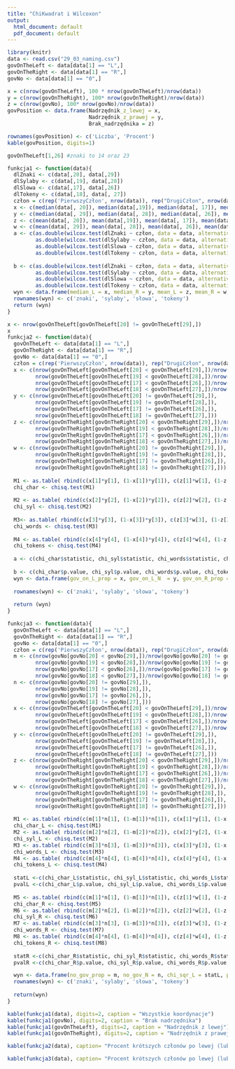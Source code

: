 ```yaml
---
title: "ChiKwadrat i Wilcoxon"
output:
  html_document: default
  pdf_document: default
---
```


```r
library(knitr)
data <- read.csv("29_03_naming.csv")
govOnTheLeft <- data[data[1] == "L",]
govOnTheRight <- data[data[1] == "R",]
govNo <- data[data[1] == "0",]

x = c(nrow(govOnTheLeft), 100 * nrow(govOnTheLeft)/nrow(data))
y = c(nrow(govOnTheRight), 100* nrow(govOnTheRight)/nrow(data))
z = c(nrow(govNo), 100* nrow(govNo)/nrow(data))
govPosition <- data.frame(Nadrzędnik_z_lewej = x, 
                          Nadrzędnik_z_prawej = y,
                          Brak_nadrzędnika = z)

rownames(govPosition) <- c('Liczba', 'Procent')
kable(govPosition, digits=1)

govOnTheLeft[1,26] #znaki to 14 oraz 23

funkcja1 <- function(data){
  dlZnaki <- c(data[,20], data[,29])
  dlSylaby <- c(data[,19], data[,28])
  dlSlowa <- c(data[,17], data[,26])
  dlTokeny <- c(data[,18], data[, 27])
  człon = c(rep('PierwszyCzłon', nrow(data)), rep("DrugiCzłon", nrow(data)))
  x <- c(median(data[, 20]), median(data[,19]), median(data[, 17]), median(data[, 18]))
  y <- c(median(data[, 29]), median(data[, 28]), median(data[, 26]), median(data[, 27]))
  z <- c(mean(data[, 20]), mean(data[,19]), mean(data[, 17]), mean(data[, 18]))
  w <- c(mean(data[, 29]), mean(data[, 28]), mean(data[, 26]), mean(data[, 27]))
  a <- c(as.double(wilcox.test(dlZnaki ~ człon, data = data, alternative = "greater")[1]), 
         as.double(wilcox.test(dlSylaby ~ człon, data = data, alternative= "greater")[1]),
         as.double(wilcox.test(dlSlowa ~ człon, data = data, alternative = "greater")[1]),
         as.double(wilcox.test(dlTokeny ~ człon, data = data, alternative = "greater")[1]))
  
  b <- c(as.double(wilcox.test(dlZnaki ~ człon, data = data, alternative = "greater")[3]), 
         as.double(wilcox.test(dlSylaby ~ człon, data = data, alternative = "greater")[3]),
         as.double(wilcox.test(dlSlowa ~ człon, data = data, alternative = "greater")[3]),
         as.double(wilcox.test(dlTokeny ~ człon, data = data, alternative = "greater")[3]))
  wyn <- data.frame(median_L = x, median_R = y, mean_L = z, mean_R = w, V = a, p = b)
  rownames(wyn) <- c('znaki', 'sylaby', 'słowa', 'tokeny')
  return (wyn)
}

x <- nrow(govOnTheLeft[govOnTheLeft[20] != govOnTheLeft[29],])
x
funkcja2 <- function(data){
  govOnTheLeft <- data[data[1] == "L",]
  govOnTheRight <- data[data[1] == "R",]
  govNo <- data[data[1] == "0",]
  człon = c(rep('PierwszyCzłon', nrow(data)), rep("DrugiCzłon", nrow(data)))
  x <- c(nrow(govOnTheLeft[govOnTheLeft[20] < govOnTheLeft[29],])/nrow(govOnTheLeft[govOnTheLeft[20] != govOnTheLeft[29],]),
         nrow(govOnTheLeft[govOnTheLeft[19] < govOnTheLeft[28],])/nrow(govOnTheLeft[govOnTheLeft[19] != govOnTheLeft[28],]),
         nrow(govOnTheLeft[govOnTheLeft[17] < govOnTheLeft[26],])/nrow(govOnTheLeft[govOnTheLeft[17] != govOnTheLeft[26],]),
         nrow(govOnTheLeft[govOnTheLeft[18] < govOnTheLeft[27],])/nrow(govOnTheLeft[govOnTheLeft[18] != govOnTheLeft[27],]))
  y <- c(nrow(govOnTheLeft[govOnTheLeft[20] != govOnTheLeft[29],]), 
         nrow(govOnTheLeft[govOnTheLeft[19] != govOnTheLeft[28],]),
         nrow(govOnTheLeft[govOnTheLeft[17] != govOnTheLeft[26],]),
         nrow(govOnTheLeft[govOnTheLeft[18] != govOnTheLeft[27],]))
  z <- c(nrow(govOnTheRight[govOnTheRight[20] < govOnTheRight[29],])/nrow(govOnTheRight[govOnTheRight[20] != govOnTheRight[29],]),
         nrow(govOnTheRight[govOnTheRight[19] < govOnTheRight[28],])/nrow(govOnTheRight[govOnTheRight[19] != govOnTheRight[28],]),
         nrow(govOnTheRight[govOnTheRight[17] < govOnTheRight[26],])/nrow(govOnTheRight[govOnTheRight[17] != govOnTheRight[26],]),
         nrow(govOnTheRight[govOnTheRight[18] < govOnTheRight[27],])/nrow(govOnTheRight[govOnTheRight[18] != govOnTheRight[27],]))
  w <- c(nrow(govOnTheRight[govOnTheRight[20] != govOnTheRight[29],]),
         nrow(govOnTheRight[govOnTheRight[19] != govOnTheRight[28],]),
         nrow(govOnTheRight[govOnTheRight[17] != govOnTheRight[26],]),
         nrow(govOnTheRight[govOnTheRight[18] != govOnTheRight[27],]))
  
  M1 <- as.table( rbind(c(x[1]*y[1], (1-x[1])*y[1]), c(z[1]*w[1], (1-z[1])*w[1]) ))
  chi_char <- chisq.test(M1)
  
  M2 <- as.table( rbind(c(x[2]*y[2], (1-x[2])*y[2]), c(z[2]*w[2], (1-z[2])*w[2]) ))
  chi_syl <- chisq.test(M2)
  
  M3<- as.table( rbind(c(x[3]*y[3], (1-x[3])*y[3]), c(z[3]*w[3], (1-z[3])*w[3]) ))
  chi_words <- chisq.test(M3)
  
  M4 <- as.table( rbind(c(x[4]*y[4], (1-x[4])*y[4]), c(z[4]*w[4], (1-z[4])*w[4]) ))
  chi_tokens <- chisq.test(M4)
  
  a <- c(chi_char$statistic, chi_syl$statistic, chi_words$statistic, chi_tokens$statistic)
  
  b <- c(chi_char$p.value, chi_syl$p.value, chi_words$p.value, chi_tokens$p.value)
  wyn <- data.frame(gov_on_L_prop = x, gov_on_L_N  = y, gov_on_R_prop = z, gov_on_R_N = w, chi_sqr = a, p = b)
  
  rownames(wyn) <- c('znaki', 'sylaby', 'słowa', 'tokeny')
  
  return (wyn)
}

funkcja3 <- function(data){
  govOnTheLeft <- data[data[1] == "L",]
  govOnTheRight <- data[data[1] == "R",]
  govNo <- data[data[1] == "0",]
  człon = c(rep('PierwszyCzłon', nrow(data)), rep("DrugiCzłon", nrow(data)))
  m <- c(nrow(govNo[govNo[20] < govNo[29],])/nrow(govNo[govNo[20] != govNo[29],]),
         nrow(govNo[govNo[19] < govNo[28],])/nrow(govNo[govNo[19] != govNo[28],]),
         nrow(govNo[govNo[17] < govNo[26],])/nrow(govNo[govNo[17] != govNo[26],]),
         nrow(govNo[govNo[18] < govNo[27],])/nrow(govNo[govNo[18] != govNo[27],]))
  n <- c(nrow(govNo[govNo[20] != govNo[29],]), 
         nrow(govNo[govNo[19] != govNo[28],]),
         nrow(govNo[govNo[17] != govNo[26],]),
         nrow(govNo[govNo[18] != govNo[27],]))
  x <- c(nrow(govOnTheLeft[govOnTheLeft[20] < govOnTheLeft[29],])/nrow(govOnTheLeft[govOnTheLeft[20] != govOnTheLeft[29],]),
         nrow(govOnTheLeft[govOnTheLeft[19] < govOnTheLeft[28],])/nrow(govOnTheLeft[govOnTheLeft[19] != govOnTheLeft[28],]),
         nrow(govOnTheLeft[govOnTheLeft[17] < govOnTheLeft[26],])/nrow(govOnTheLeft[govOnTheLeft[17] != govOnTheLeft[26],]),
         nrow(govOnTheLeft[govOnTheLeft[18] < govOnTheLeft[27],])/nrow(govOnTheLeft[govOnTheLeft[18] != govOnTheLeft[27],]))
  y <- c(nrow(govOnTheLeft[govOnTheLeft[20] != govOnTheLeft[29],]), 
         nrow(govOnTheLeft[govOnTheLeft[19] != govOnTheLeft[28],]),
         nrow(govOnTheLeft[govOnTheLeft[17] != govOnTheLeft[26],]),
         nrow(govOnTheLeft[govOnTheLeft[18] != govOnTheLeft[27],]))
  z <- c(nrow(govOnTheRight[govOnTheRight[20] < govOnTheRight[29],])/nrow(govOnTheRight[govOnTheRight[20] != govOnTheRight[29],]),
         nrow(govOnTheRight[govOnTheRight[19] < govOnTheRight[28],])/nrow(govOnTheRight[govOnTheRight[19] != govOnTheRight[28],]),
         nrow(govOnTheRight[govOnTheRight[17] < govOnTheRight[26],])/nrow(govOnTheRight[govOnTheRight[17] != govOnTheRight[26],]),
         nrow(govOnTheRight[govOnTheRight[18] < govOnTheRight[27],])/nrow(govOnTheRight[govOnTheRight[18] != govOnTheRight[27],]))
  w <- c(nrow(govOnTheRight[govOnTheRight[20] != govOnTheRight[29],]),
         nrow(govOnTheRight[govOnTheRight[19] != govOnTheRight[28],]),
         nrow(govOnTheRight[govOnTheRight[17] != govOnTheRight[26],]),
         nrow(govOnTheRight[govOnTheRight[18] != govOnTheRight[27],]))
  
  M1 <- as.table( rbind(c(m[1]*n[1], (1-m[1])*n[1]), c(x[1]*y[1], (1-x[1])*y[1]) ))
  chi_char_L <- chisq.test(M1)
  M2 <- as.table( rbind(c(m[2]*n[2], (1-m[2])*n[2]), c(x[2]*y[2], (1-x[2])*y[2]) ))
  chi_syl_L <- chisq.test(M2)
  M3 <- as.table( rbind(c(m[3]*n[3], (1-m[3])*n[3]), c(x[3]*y[3], (1-x[3])*y[3]) ))
  chi_words_L <- chisq.test(M3)
  M4 <- as.table( rbind(c(m[4]*n[4], (1-m[4])*n[4]), c(x[4]*y[4], (1-x[4])*y[4]) ))
  chi_tokens_L <- chisq.test(M4)
  
  statL <-c(chi_char_L$statistic, chi_syl_L$statistic, chi_words_L$statistic, chi_tokens_L$statistic)
  pvalL <-c(chi_char_L$p.value, chi_syl_L$p.value, chi_words_L$p.value, chi_tokens_L$p.value)
  
  M5 <- as.table( rbind(c(m[1]*n[1], (1-m[1])*n[1]), c(z[1]*w[1], (1-z[1])*w[1]) ))
  chi_char_R <- chisq.test(M5)
  M6 <- as.table( rbind(c(m[2]*n[2], (1-m[2])*n[2]), c(z[2]*w[2], (1-z[2])*w[2]) ))
  chi_syl_R <- chisq.test(M6)
  M7 <- as.table( rbind(c(m[3]*n[3], (1-m[3])*n[3]), c(z[3]*w[3], (1-z[3])*w[3]) ))
  chi_words_R <- chisq.test(M7)
  M8 <- as.table( rbind(c(m[4]*n[4], (1-m[4])*n[4]), c(z[4]*w[4], (1-z[4])*w[4]) ))
  chi_tokens_R <- chisq.test(M8)
  
  statR <-c(chi_char_R$statistic, chi_syl_R$statistic, chi_words_R$statistic, chi_tokens_R$statistic)
  pvalR <-c(chi_char_R$p.value, chi_syl_R$p.value, chi_words_R$p.value, chi_tokens_R$p.value)

  wyn <- data.frame(no_gov_prop = m, no_gov_N = n, chi_sqr_L = statL, p_L = pvalL, chi_sqr_R = statR, p_R=pvalR)
  rownames(wyn) <- c('znaki', 'sylaby', 'słowa', 'tokeny')
  
  return(wyn)
}

kable(funkcja1(data), digits=2, caption = "Wszystkie koordynacje")
kable(funkcja1(govNo), digits=2, caption = "Brak nadrzędnika")
kable(funkcja1(govOnTheLeft), digits=2, caption = "Nadrzędnik z lewej")
kable(funkcja1(govOnTheRight), digits=2, caption = "Nadrzędnik z prawej")

kable(funkcja2(data), caption= "Procent krótszych członów po lewej (lub prawej) stronie od nadrzędnika wśród różnolicznych członów")

kable(funkcja3(data), caption= "Procent krótszych członów po lewej (lub prawej) stronie od nadrzędnika wśród różnolicznych członów")

```
